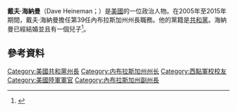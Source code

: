 '''戴夫·海納曼'''（Dave Heineman；{{bd|1948年|5月12日}}）是[[美國|美國]]的一位政治人物。在2005年至2015年期間，戴夫·海納曼擔任第39任內布拉斯加州州長職務。他的黨籍是[[共和黨_(美國)|共和黨]]。海納曼已經結婚並且有一個兒子<ref>{{cite web|url=http://www.gov.state.ne.us/firstlady/index.html |title=First Lady - Sally Ganem |accessdate=2008-07-30 |deadurl=yes |archiveurl=https://web.archive.org/web/20080704062512/http://www.gov.state.ne.us/firstlady/index.html |archivedate=2008-07-04 }}</ref>。
== 參考資料 ==
{{reflist}}
{{DEFAULTSORT:Heineman, Dave}}
[[Category:美國共和黨州長|Category:美國共和黨州長]]
[[Category:内布拉斯加州州长|Category:内布拉斯加州州长]]
[[Category:西點軍校校友|Category:西點軍校校友]]
[[Category:美國陸軍軍官|Category:美國陸軍軍官]]
[[Category:內布拉斯加州副州長|Category:內布拉斯加州副州長]]
